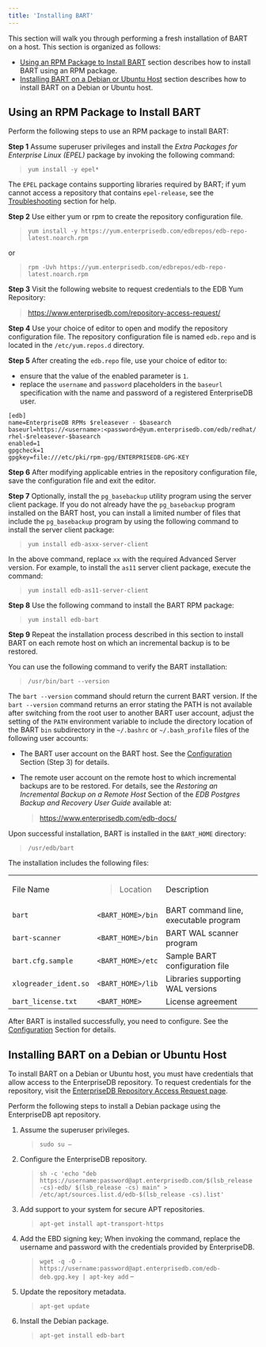 ```yaml
---
title: 'Installing BART'
---
```


This section will walk you through performing a fresh installation of BART on a host. This section is organized as follows:

- [Using an RPM Package to Install BART](02_installing_bart_using_an_rpm_package#installing_bart_using_an_rpm_package) section describes how to install BART using an RPM package.
- [Installing BART on a Debian or Ubuntu Host](02_installing_bart_using_an_rpm_package#installing_bart_on_a_debian_or_ubuntu_host) section describes how to install BART on a Debian or Ubuntu host.

<div id="installing_bart_using_an_rpm_package" class="registered_link"></div>

## Using an RPM Package to Install BART

Perform the following steps to use an RPM package to install BART:

**Step 1** Assume superuser privileges and install the _Extra Packages for Enterprise Linux (EPEL)_ package by invoking the following command:

> `yum install -y epel*`

The `EPEL` package contains supporting libraries required by BART; if yum cannot access a repository that contains `epel-release`, see the [Troubleshooting](04_troubleshooting#troubleshooting) section for help.

**Step 2** Use either yum or rpm to create the repository configuration file.

> `yum install -y https://yum.enterprisedb.com/edbrepos/edb-repo-latest.noarch.rpm`

or

> `rpm -Uvh https://yum.enterprisedb.com/edbrepos/edb-repo-latest.noarch.rpm`

**Step 3** Visit the following website to request credentials to the EDB Yum Repository:

> <https://www.enterprisedb.com/repository-access-request/>

**Step 4** Use your choice of editor to open and modify the repository configuration file. The repository configuration file is named `edb.repo` and is located in the `/etc/yum.repos.d` directory.

**Step 5** After creating the `edb.repo` file, use your choice of editor to:

- ensure that the value of the enabled parameter is `1`.
- replace the `username` and `password` placeholders in the `baseurl` specification with the name and password of a registered EnterpriseDB user.

<!-- end list -->

```text
[edb]
name=EnterpriseDB RPMs $releasever - $basearch
baseurl=https://<username>:<password>@yum.enterprisedb.com/edb/redhat/
rhel-$releasever-$basearch
enabled=1
gpgcheck=1
gpgkey=file:///etc/pki/rpm-gpg/ENTERPRISEDB-GPG-KEY
```

**Step 6** After modifying applicable entries in the repository configuration file, save the configuration file and exit the editor.

**Step 7** Optionally, install the `pg_basebackup` utility program using the server client package. If you do not already have the `pg_basebackup` program installed on the BART host, you can install a limited number of files that include the `pg_basebackup` program by using the following command to install the server client package:

> `yum install edb-asxx-server-client`

In the above command, replace `xx` with the required Advanced Server version. For example, to install the `as11` server client package, execute the command:

> `yum install edb-as11-server-client`

**Step 8** Use the following command to install the BART RPM package:

> `yum install edb-bart`

**Step 9** Repeat the installation process described in this section to install BART on each remote host on which an incremental backup is to be restored.

You can use the following command to verify the BART installation:

> `/usr/bin/bart --version`

The `bart --version` command should return the current BART version. If the `bart --version` command returns an error stating the PATH is not available after switching from the root user to another BART user account, adjust the setting of the `PATH` environment variable to include the directory location of the BART `bin` subdirectory in the `~/.bashrc` or `~/.bash_profile` files of the following user accounts:

- The BART user account on the BART host. See the [Configuration](03_configuration#configuration) Section (Step 3) for details.

- The remote user account on the remote host to which incremental backups are to be restored. For details, see the _Restoring an Incremental Backup on a Remote Host_ Section of the _EDB Postgres Backup and Recovery User Guide_ available at:

  > <https://www.enterprisedb.com/edb-docs/>

Upon successful installation, BART is installed in the `BART_HOME` directory:

> `/usr/edb/bart`

The installation includes the following files:

<div class="table-with-scroll">
  <table class="table">
    <colgroup>
      <col style="width: 31%" />
      <col style="width: 22%" />
      <col style="width: 45%" />
    </colgroup>
    <tbody>
      <tr class="odd">
        <td>File Name</td>
        <td>
          <blockquote>
            <p>Location</p>
          </blockquote>
        </td>
        <td>Description</td>
      </tr>
      <tr class="even">
        <td>
          <code>bart</code>
        </td>
        <td>
          <code>&lt;BART_HOME&gt;/bin</code>
        </td>
        <td>BART command line, executable program</td>
      </tr>
      <tr class="odd">
        <td>
          <code>bart-scanner</code>
        </td>
        <td>
          <code>&lt;BART_HOME&gt;/bin</code>
        </td>
        <td>BART WAL scanner program</td>
      </tr>
      <tr class="even">
        <td>
          <code>bart.cfg.sample</code>
        </td>
        <td>
          <code>&lt;BART_HOME&gt;/etc</code>
        </td>
        <td>Sample BART configuration file</td>
      </tr>
      <tr class="odd">
        <td>
          <code>xlogreader_ident.so</code>
        </td>
        <td>
          <code>&lt;BART_HOME&gt;/lib</code>
        </td>
        <td>Libraries supporting WAL versions</td>
      </tr>
      <tr class="even">
        <td>
          <code>bart_license.txt</code>
        </td>
        <td>
          <code>&lt;BART_HOME&gt;</code>
        </td>
        <td>License agreement</td>
      </tr>
    </tbody>
  </table>
</div>

After BART is installed successfully, you need to configure. See the [Configuration](03_configuration#configuration) Section for details.

<div
  id="installing_bart_on_a_debian_or_ubuntu_host"
  class="registered_link"
></div>

## Installing BART on a Debian or Ubuntu Host

To install BART on a Debian or Ubuntu host, you must have credentials that allow access to the EnterpriseDB repository. To request credentials for the repository, visit the [EnterpriseDB Repository Access Request page](https://www.enterprisedb.com/repository-access-request/).

Perform the following steps to install a Debian package using the EnterpriseDB apt repository.

1.  Assume the superuser privileges.

    > `sudo su –`

2.  Configure the EnterpriseDB repository.

    > `sh -c 'echo "deb https://username:password@apt.enterprisedb.com/$(lsb_release -cs)-edb/ $(lsb_release -cs) main" > /etc/apt/sources.list.d/edb-$(lsb_release -cs).list'`

3.  Add support to your system for secure APT repositories.

    > `apt-get install apt-transport-https`

4.  Add the EBD signing key; When invoking the command, replace the username and password with the credentials provided by EnterpriseDB.

    > `wget -q -O - https://username:password@apt.enterprisedb.com/edb-deb.gpg.key | apt-key add` –

5.  Update the repository metadata.

    > `apt-get update`

6.  Install the Debian package.

    > `apt-get install edb-bart`
